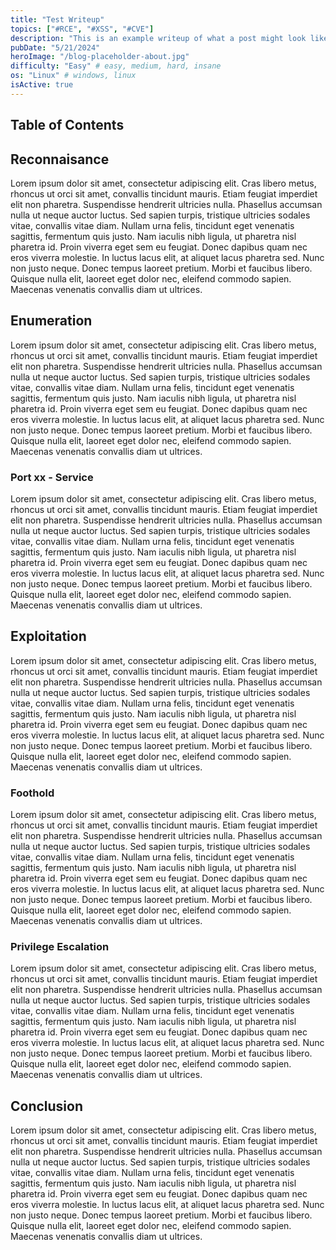```yaml
---
title: "Test Writeup"
topics: ["#RCE", "#XSS", "#CVE"]
description: "This is an example writeup of what a post might look like on here."
pubDate: "5/21/2024"
heroImage: "/blog-placeholder-about.jpg"
difficulty: "Easy" # easy, medium, hard, insane
os: "Linux" # windows, linux
isActive: true
---
```


## Table of Contents

## Reconnaisance

Lorem ipsum dolor sit amet, consectetur adipiscing elit. Cras libero metus, rhoncus ut orci sit amet, convallis tincidunt mauris. Etiam feugiat imperdiet elit non pharetra. Suspendisse hendrerit ultricies nulla. Phasellus accumsan nulla ut neque auctor luctus. Sed sapien turpis, tristique ultricies sodales vitae, convallis vitae diam. Nullam urna felis, tincidunt eget venenatis sagittis, fermentum quis justo. Nam iaculis nibh ligula, ut pharetra nisl pharetra id. Proin viverra eget sem eu feugiat. Donec dapibus quam nec eros viverra molestie. In luctus lacus elit, at aliquet lacus pharetra sed. Nunc non justo neque. Donec tempus laoreet pretium. Morbi et faucibus libero. Quisque nulla elit, laoreet eget dolor nec, eleifend commodo sapien. Maecenas venenatis convallis diam ut ultrices.

## Enumeration

Lorem ipsum dolor sit amet, consectetur adipiscing elit. Cras libero metus, rhoncus ut orci sit amet, convallis tincidunt mauris. Etiam feugiat imperdiet elit non pharetra. Suspendisse hendrerit ultricies nulla. Phasellus accumsan nulla ut neque auctor luctus. Sed sapien turpis, tristique ultricies sodales vitae, convallis vitae diam. Nullam urna felis, tincidunt eget venenatis sagittis, fermentum quis justo. Nam iaculis nibh ligula, ut pharetra nisl pharetra id. Proin viverra eget sem eu feugiat. Donec dapibus quam nec eros viverra molestie. In luctus lacus elit, at aliquet lacus pharetra sed. Nunc non justo neque. Donec tempus laoreet pretium. Morbi et faucibus libero. Quisque nulla elit, laoreet eget dolor nec, eleifend commodo sapien. Maecenas venenatis convallis diam ut ultrices.

### Port xx - Service

Lorem ipsum dolor sit amet, consectetur adipiscing elit. Cras libero metus, rhoncus ut orci sit amet, convallis tincidunt mauris. Etiam feugiat imperdiet elit non pharetra. Suspendisse hendrerit ultricies nulla. Phasellus accumsan nulla ut neque auctor luctus. Sed sapien turpis, tristique ultricies sodales vitae, convallis vitae diam. Nullam urna felis, tincidunt eget venenatis sagittis, fermentum quis justo. Nam iaculis nibh ligula, ut pharetra nisl pharetra id. Proin viverra eget sem eu feugiat. Donec dapibus quam nec eros viverra molestie. In luctus lacus elit, at aliquet lacus pharetra sed. Nunc non justo neque. Donec tempus laoreet pretium. Morbi et faucibus libero. Quisque nulla elit, laoreet eget dolor nec, eleifend commodo sapien. Maecenas venenatis convallis diam ut ultrices.

## Exploitation

Lorem ipsum dolor sit amet, consectetur adipiscing elit. Cras libero metus, rhoncus ut orci sit amet, convallis tincidunt mauris. Etiam feugiat imperdiet elit non pharetra. Suspendisse hendrerit ultricies nulla. Phasellus accumsan nulla ut neque auctor luctus. Sed sapien turpis, tristique ultricies sodales vitae, convallis vitae diam. Nullam urna felis, tincidunt eget venenatis sagittis, fermentum quis justo. Nam iaculis nibh ligula, ut pharetra nisl pharetra id. Proin viverra eget sem eu feugiat. Donec dapibus quam nec eros viverra molestie. In luctus lacus elit, at aliquet lacus pharetra sed. Nunc non justo neque. Donec tempus laoreet pretium. Morbi et faucibus libero. Quisque nulla elit, laoreet eget dolor nec, eleifend commodo sapien. Maecenas venenatis convallis diam ut ultrices.

### Foothold

Lorem ipsum dolor sit amet, consectetur adipiscing elit. Cras libero metus, rhoncus ut orci sit amet, convallis tincidunt mauris. Etiam feugiat imperdiet elit non pharetra. Suspendisse hendrerit ultricies nulla. Phasellus accumsan nulla ut neque auctor luctus. Sed sapien turpis, tristique ultricies sodales vitae, convallis vitae diam. Nullam urna felis, tincidunt eget venenatis sagittis, fermentum quis justo. Nam iaculis nibh ligula, ut pharetra nisl pharetra id. Proin viverra eget sem eu feugiat. Donec dapibus quam nec eros viverra molestie. In luctus lacus elit, at aliquet lacus pharetra sed. Nunc non justo neque. Donec tempus laoreet pretium. Morbi et faucibus libero. Quisque nulla elit, laoreet eget dolor nec, eleifend commodo sapien. Maecenas venenatis convallis diam ut ultrices.

### Privilege Escalation

Lorem ipsum dolor sit amet, consectetur adipiscing elit. Cras libero metus, rhoncus ut orci sit amet, convallis tincidunt mauris. Etiam feugiat imperdiet elit non pharetra. Suspendisse hendrerit ultricies nulla. Phasellus accumsan nulla ut neque auctor luctus. Sed sapien turpis, tristique ultricies sodales vitae, convallis vitae diam. Nullam urna felis, tincidunt eget venenatis sagittis, fermentum quis justo. Nam iaculis nibh ligula, ut pharetra nisl pharetra id. Proin viverra eget sem eu feugiat. Donec dapibus quam nec eros viverra molestie. In luctus lacus elit, at aliquet lacus pharetra sed. Nunc non justo neque. Donec tempus laoreet pretium. Morbi et faucibus libero. Quisque nulla elit, laoreet eget dolor nec, eleifend commodo sapien. Maecenas venenatis convallis diam ut ultrices.

## Conclusion

Lorem ipsum dolor sit amet, consectetur adipiscing elit. Cras libero metus, rhoncus ut orci sit amet, convallis tincidunt mauris. Etiam feugiat imperdiet elit non pharetra. Suspendisse hendrerit ultricies nulla. Phasellus accumsan nulla ut neque auctor luctus. Sed sapien turpis, tristique ultricies sodales vitae, convallis vitae diam. Nullam urna felis, tincidunt eget venenatis sagittis, fermentum quis justo. Nam iaculis nibh ligula, ut pharetra nisl pharetra id. Proin viverra eget sem eu feugiat. Donec dapibus quam nec eros viverra molestie. In luctus lacus elit, at aliquet lacus pharetra sed. Nunc non justo neque. Donec tempus laoreet pretium. Morbi et faucibus libero. Quisque nulla elit, laoreet eget dolor nec, eleifend commodo sapien. Maecenas venenatis convallis diam ut ultrices.

